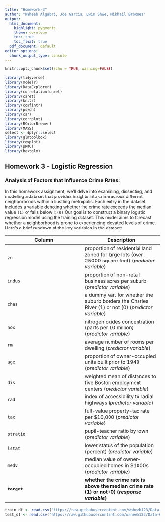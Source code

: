 ```yaml
---
title: "Homework-3"
author: "Waheeb Algabri, Joe Garcia, Lwin Shwe, Mikhail Broomes"
output:
  html_document:
    highlight: pygments
    theme: cerulean
    toc: true
    toc_float: true
  pdf_document: default
editor_options: 
  chunk_output_type: console
---
```

```r
knitr::opts_chunk$set(echo = TRUE, warning=FALSE)

library(tidyverse)
library(modelr)
library(DataExplorer)
library(correlationfunnel)
library(caret)
library(knitr)
library(confintr)
library(psych)
library(car)
library(corrplot)
library(RColorBrewer)
library(MASS)
select <- dplyr::select
library(glmtoolbox)
library(cowplot)
library(pROC)
library(bestglm)

```


## Homework 3 - Logistic Regression

### Analysis of Factors that Influence Crime Rates:

In this homework assignment, we'll delve into examining, dissecting, and modeling a dataset that provides insights into crime across different neighborhoods within a bustling metropolis. Each entry in the dataset includes a variable denoting whether the crime rate exceeds the median value `(1)` or falls below it `(0)`
Our goal is to construct a binary logistic regression model using the training dataset. This model aims to forecast whether a neighborhood is prone to experiencing elevated levels of crime.
Here's a brief rundown of the key variables in the dataset:

|Column|Description|
|--|--|
|`zn`|proportion of residential land zoned for large lots (over 25000 square feet) (*predictor variable*)|
|`indus`|proportion of non-retail business acres per suburb (*predictor variable*)|
|`chas`|a dummy var. for whether the suburb borders the Charles River (1) or not (0) (*predictor variable*)|
|`nox`|nitrogen oxides concentration (parts per 10 million) (*predictor variable*)|
|`rm`|average number of rooms per dwelling (*predictor variable*)|
|`age`|proportion of owner-occupied units built prior to 1940 (*predictor variable*)
|`dis`|weighted mean of distances to five Boston employment centers (*predictor variable*)
|`rad`|index of accessibility to radial highways (*predictor variable*)|
|`tax`|full-value property-tax rate per $10,000 (*predictor variable*)|
|`ptratio`|pupil-teacher ratio by town (*predictor variable*)|
|`lstat`|lower status of the population (percent) (*predictor variable*)|
|`medv`|median value of owner-occupied homes in $1000s (*predictor variable*)|
|**`target`**|**whether the crime rate is above the median crime rate (1) or not (0) (*response variable*)**|

```r
train_df <- read.csv("https://raw.githubusercontent.com/waheeb123/Data-621/main/Homeworks/Homework-3/crime-training-data")
test_df <- read.csv("https://raw.githubusercontent.com/waheeb123/Data-621/main/Homeworks/Homework-3/crime-evaluation-data")

```








